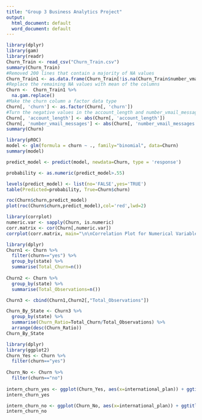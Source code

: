 ---
title: "Group 3 Business Analytics Project"
output:
  html_document: default
  word_document: default
---

```{r}
library(dplyr)
library(gam)
library(readr)
Churn_Train <- read_csv("Churn_Train.csv")
summary(Churn_Train)
#Removed 200 lines that contain a majority of NA values
Churn_Train1 <- as.data.frame(Churn_Train[!is.na(Churn_Train$number_vmail_messages),])
#Replace the remaining NA values with mean of the columns
Churn <-  Churn_Train1 %>%
  na.gam.replace()
#Make the churn column a factor data type
Churn[, 'churn'] <- as.factor(Churn[, 'churn'])
#Turn the negative values in the account_length and number_vmail_messages into positive values
Churn[, 'account_length'] <- abs(Churn[, 'account_length'])
Churn[, 'number_vmail_messages'] <- abs(Churn[, 'number_vmail_messages'])
summary(Churn)
```


```{r}
library(pROC)
model <- glm(formula = churn ~ ., family="binomial", data=Churn)
summary(model)

predict_model <- predict(model, newdata=Churn, type = 'response')

probability <- as.numeric(predict_model>.55)

levels(predict_model) <- list(no='FALSE',yes='TRUE')
table(Predicted=probability, True=Churn$churn)

roc(Churn$churn,predict_model) 
plot(roc(Churn$churn,predict_model),col='red',lwd=2)
```

```{r}
library(corrplot)
numeric.var <- sapply(Churn, is.numeric)
corr.matrix <- cor(Churn[,numeric.var])
corrplot(corr.matrix, main="\n\nCorrelation Plot for Numerical Variables", method="number")
```


```{r}
library(dplyr)
Churn1 <- Churn %>%
  filter(churn=="yes") %>%
  group_by(state) %>%
  summarise(Total_Churn=n())
  
Churn2 <- Churn %>%
  group_by(state) %>%
  summarise(Total_Observations=n())

Churn3 <- cbind(Churn1,Churn2[,"Total_Observations"])

Churn_By_State <- Churn3 %>%
  group_by(state) %>%
  summarise(Churn_Ratio=Total_Churn/Total_Observations) %>%
  arrange(desc(Churn_Ratio))
Churn_By_State
```

```{r}
library(dplyr)
library(ggplot2)
Churn_Yes <- Churn %>%
  filter(churn=="yes")
  
Churn_No <- Churn %>%
  filter(churn=="no") 
 
intern_churn_yes <- ggplot(Churn_Yes, aes(x=international_plan)) + ggtitle("Customers Who Are Expected to Churn") + xlab("International Plan") +geom_bar(aes(y = 100*(..count..)/sum(..count..)), width = 0.5, fill="black") + ylab("Percentage") + coord_flip() + theme_minimal()
intern_churn_yes

intern_churn_no <- ggplot(Churn_No, aes(x=international_plan)) + ggtitle("Customers Who Are Not Expected to Churn") + xlab("International Plan") + geom_bar(aes(y = 100*(..count..)/sum(..count..)), width = 0.5, fill="blue") + ylab("Percentage") + coord_flip() + theme_minimal()
intern_churn_no

```


